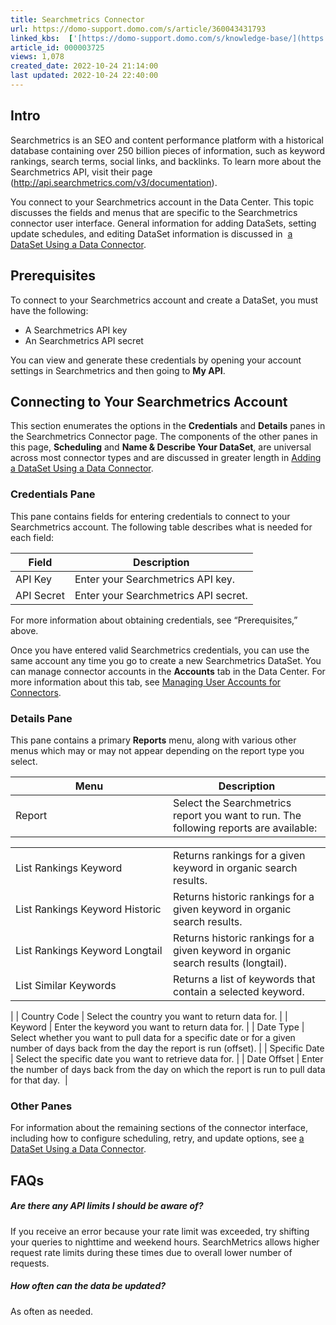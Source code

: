 ```yaml
---
title: Searchmetrics Connector
url: https://domo-support.domo.com/s/article/360043431793
linked_kbs:  ['[https://domo-support.domo.com/s/knowledge-base/](https://domo-support.domo.com/s/knowledge-base/)', '[https://domo-support.domo.com/s/](https://domo-support.domo.com/s/)', '[https://domo-support.domo.com/s/topic/0TO5w000000ZammGAC](https://domo-support.domo.com/s/topic/0TO5w000000ZammGAC)', '[https://domo-support.domo.com/s/topic/0TO5w000000ZanLGAS](https://domo-support.domo.com/s/topic/0TO5w000000ZanLGAS)', '[https://domo-support.domo.com/s/topic/0TO5w000000ZaoQGAS](https://domo-support.domo.com/s/topic/0TO5w000000ZaoQGAS)', '[https://domo-support.domo.com/s/article/360042926274](https://domo-support.domo.com/s/article/360042926274)', '[https://domo-support.domo.com/s/article/360042926054](https://domo-support.domo.com/s/article/360042926054)', '[https://domo-support.domo.com/s/article/360043431793](https://domo-support.domo.com/s/article/360043431793)', '[https://domo-support.domo.com/s/topic/0TO5w000000ZaoQGAS/api-connectors](https://domo-support.domo.com/s/topic/0TO5w000000ZaoQGAS/api-connectors)', '[https://domo-support.domo.com/s/article/360043429933](https://domo-support.domo.com/s/article/360043429933)', '[https://domo-support.domo.com/s/article/360043429953](https://domo-support.domo.com/s/article/360043429953)', '[https://domo-support.domo.com/s/article/360042925494](https://domo-support.domo.com/s/article/360042925494)', '[https://domo-support.domo.com/s/article/4408174643607](https://domo-support.domo.com/s/article/4408174643607)', '[https://domo-support.domo.com/s/article/360043429913](https://domo-support.domo.com/s/article/360043429913)', '[https://domo-support.domo.com/s/login/](https://domo-support.domo.com/s/login/)']
article_id: 000003725
views: 1,078
created_date: 2022-10-24 21:14:00
last updated: 2022-10-24 22:40:00
---
```




Intro
-----


Searchmetrics is an SEO and content performance platform with a historical database containing over 250 billion pieces of information, such as keyword rankings, search terms, social links, and backlinks. To learn more about the Searchmetrics API, visit their page ([http://api.searchmetrics.com/v3/documentation](http://api.searchmetrics.com/v3/documentation "http://api.searchmetrics.com/v3/documentation")).


You connect to your Searchmetrics account in the Data Center. This topic discusses the fields and menus that are specific to the Searchmetrics connector user interface. General information for adding DataSets, setting update schedules, and editing DataSet information is discussed in  [a DataSet Using a Data Connector](/s/article/360042926274 "Adding a DataSet Using a Data Connector").


Prerequisites
-------------


To connect to your Searchmetrics account and create a DataSet, you must have the following:


* A Searchmetrics API key
* An Searchmetrics API secret


You can view and generate these credentials by opening your account settings in Searchmetrics and then going to **My API**.


Connecting to Your Searchmetrics Account
----------------------------------------


This section enumerates the options in the **Credentials** and **Details** panes in the Searchmetrics Connector page. The components of the other panes in this page, **Scheduling** and **Name & Describe Your DataSet**, are universal across most connector types and are discussed in greater length in [Adding a DataSet Using a Data Connector](/s/article/360042926274 "Adding a DataSet Using a Data Connector").


### Credentials Pane


This pane contains fields for entering credentials to connect to your Searchmetrics account. The following table describes what is needed for each field:  




| Field | Description |
| --- | --- |
| API Key | Enter your Searchmetrics API key. |
| API Secret | Enter your Searchmetrics API secret. |


For more information about obtaining credentials, see "Prerequisites," above.


Once you have entered valid Searchmetrics credentials, you can use the same account any time you go to create a new Searchmetrics DataSet. You can manage connector accounts in the **Accounts** tab in the Data Center. For more information about this tab, see [Managing User Accounts for Connectors](/s/article/360042926054 "Managing User Accounts for Connectors").


### Details Pane


This pane contains a primary **Reports** menu, along with various other menus which may or may not appear depending on the report type you select.




| Menu | Description |
| --- | --- |
| Report | Select the Searchmetrics report you want to run. The following reports are available:

|  |  |
| --- | --- |
| List Rankings Keyword | Returns rankings for a given keyword in organic search results. |
| List Rankings Keyword Historic | Returns historic rankings for a given keyword in organic search results. |
| List Rankings Keyword Longtail | Returns historic rankings for a given keyword in organic search results (longtail). |
| List Similar Keywords | Returns a list of keywords that contain a selected keyword. |

 |
| Country Code | Select the country you want to return data for. |
| Keyword | Enter the keyword you want to return data for. |
| Date Type | Select whether you want to pull data for a specific date or for a given number of days back from the day the report is run (offset). |
| Specific Date | Select the specific date you want to retrieve data for. |
| Date Offset | Enter the number of days back from the day on which the report is run to pull data for that day.  |


### Other Panes


For information about the remaining sections of the connector interface, including how to configure scheduling, retry, and update options, see [a DataSet Using a Data Connector](/s/article/360042926274 "Adding a DataSet Using a Data Connector").


FAQs
----


##### Are there any API limits I should be aware of?


If you receive an error because your rate limit was exceeded, try shifting your queries to nighttime and weekend hours. SearchMetrics allows higher request rate limits during these times due to overall lower number of requests.


##### How often can the data be updated?


As often as needed.


